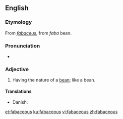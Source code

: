 ==English==

===Etymology===
From {{etyl|la|en}} ''[[fabaceus]]'', from ''faba'' bean.

===Pronunciation===
* {{rhymes|eɪʃəs}}

===Adjective===
{{en-adj}}

# Having the nature of a [[bean]]; like a bean.

====Translations====
{{trans-top|having the nature of a bean}}
* Danish: {{t|da|bønneagtig}}
{{trans-mid}}
{{trans-bottom}}

[[et:fabaceous]]
[[ku:fabaceous]]
[[vi:fabaceous]]
[[zh:fabaceous]]